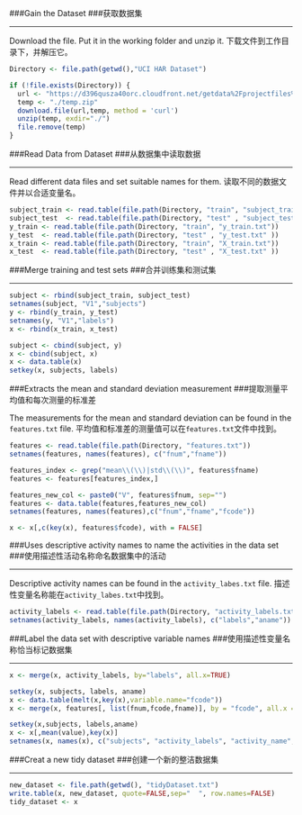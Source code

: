 
###Gain the Dataset 
###获取数据集

---

Download the file. Put it in the working folder and unzip it.
下载文件到工作目录下，并解压它。

```r
Directory <- file.path(getwd(),"UCI HAR Dataset")

if (!file.exists(Directory)) {
  url <- "https://d396qusza40orc.cloudfront.net/getdata%2Fprojectfiles%2FUCI%20HAR%20Dataset.zip"
  temp <- "./temp.zip"
  download.file(url,temp, method = 'curl')
  unzip(temp, exdir="./")
  file.remove(temp)
}
```

###Read Data from Dataset 
###从数据集中读取数据

---

Read different data files and set suitable names for them.
读取不同的数据文件并以合适变量名。

```r
subject_train <- read.table(file.path(Directory, "train", "subject_train.txt"))
subject_test  <- read.table(file.path(Directory, "test" , "subject_test.txt" ))
y_train <- read.table(file.path(Directory, "train", "y_train.txt"))
y_test  <- read.table(file.path(Directory, "test" , "y_test.txt" ))
x_train <- read.table(file.path(Directory, "train", "X_train.txt"))
x_test  <- read.table(file.path(Directory, "test" , "X_test.txt" ))
```

###Merge training and test sets 
###合并训练集和测试集

---

```r
subject <- rbind(subject_train, subject_test)
setnames(subject, "V1","subjects")
y <- rbind(y_train, y_test)
setnames(y, "V1","labels")
x <- rbind(x_train, x_test)

subject <- cbind(subject, y)
x <- cbind(subject, x)
x <- data.table(x)
setkey(x, subjects, labels)

```

###Extracts the mean and standard deviation measurement 
###提取测量平均值和每次测量的标准差

The measurements for the mean and standard deviation can be found in the ```features.txt``` file.
平均值和标准差的测量值可以在```features.txt```文件中找到。

```r
features <- read.table(file.path(Directory, "features.txt"))
setnames(features, names(features), c("fnum","fname"))

features_index <- grep("mean\\(\\)|std\\(\\)", features$fname)
features <- features[features_index,]

features_new_col <- paste0("V", features$fnum, sep="")
features <- data.table(features,features_new_col)
setnames(features, names(features),c("fnum","fname","fcode"))

x <- x[,c(key(x), features$fcode), with = FALSE]

```

###Uses descriptive activity names to name the activities in the data set
###使用描述性活动名称命名数据集中的活动

---

Descriptive activity names can be found in the ```activity_labes.txt``` file.
描述性变量名称能在```activity_labes.txt```中找到。

```r
activity_labels <- read.table(file.path(Directory, "activity_labels.txt"))
setnames(activity_labels, names(activity_labels), c("labels","aname"))

```

###Label the data set with descriptive variable names
###使用描述性变量名称恰当标记数据集

---

```r
x <- merge(x, activity_labels, by="labels", all.x=TRUE)

setkey(x, subjects, labels, aname)
x <- data.table(melt(x,key(x),variable.name="fcode"))
x <- merge(x, features[, list(fnum,fcode,fname)], by = "fcode", all.x = TRUE)

setkey(x,subjects, labels,aname)
x <- x[,mean(value),key(x)]
setnames(x, names(x), c("subjects", "activity_labels", "activity_name", "average"))

```

###Creat a new tidy dataset
###创建一个新的整洁数据集

---

```r
new_dataset <- file.path(getwd(), "tidyDataset.txt")
write.table(x, new_dataset, quote=FALSE,sep="  ", row.names=FALSE)
tidy_dataset <- x
```

